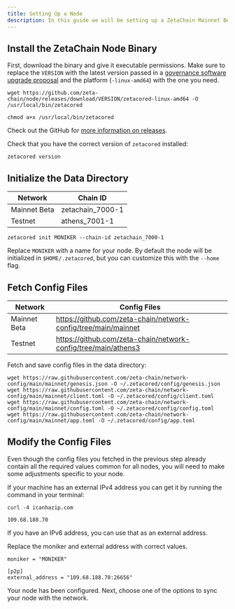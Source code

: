 ```yaml
---
title: Setting Up a Node
description: In this guide we will be setting up a ZetaChain Mainnet Beta node. For a testnet node, follow the same instructions, but replace some values (like chain ID and seed nodes) with the ones provided in corresponding tables.
---
```


## Install the ZetaChain Node Binary

First, download the binary and give it executable permissions. Make sure to
replace the `VERSION` with the latest version passed in a
[governance software upgrade proposal](/validators/proposals) and the platform
(`-linux-amd64`) with the one you need.

```
wget https://github.com/zeta-chain/node/releases/download/VERSION/zetacored-linux-amd64 -O /usr/local/bin/zetacored

chmod a+x /usr/local/bin/zetacored
```

Check out the GitHub for
[more information on releases](https://github.com/zeta-chain/node/releases).

Check that you have the correct version of `zetacored` installed:

```
zetacored version
```

## Initialize the Data Directory

| Network      | Chain ID         |
| ------------ | ---------------- |
| Mainnet Beta | zetachain_7000-1 |
| Testnet      | athens_7001-1    |

```
zetacored init MONIKER --chain-id zetachain_7000-1
```

Replace `MONIKER` with a name for your node. By default the node will be
initialized in `$HOME/.zetacored`, but you can customize this with the `--home`
flag.

## Fetch Config Files

| Network      | Config Files                                                   |
| ------------ | -------------------------------------------------------------- |
| Mainnet Beta | https://github.com/zeta-chain/network-config/tree/main/mainnet |
| Testnet      | https://github.com/zeta-chain/network-config/tree/main/athens3 |

Fetch and save config files in the data directory:

```
wget https://raw.githubusercontent.com/zeta-chain/network-config/main/mainnet/genesis.json -O ~/.zetacored/config/genesis.json
wget https://raw.githubusercontent.com/zeta-chain/network-config/main/mainnet/client.toml -O ~/.zetacored/config/client.toml
wget https://raw.githubusercontent.com/zeta-chain/network-config/main/mainnet/config.toml -O ~/.zetacored/config/config.toml
wget https://raw.githubusercontent.com/zeta-chain/network-config/main/mainnet/app.toml -O ~/.zetacored/config/app.toml
```

## Modify the Config Files

Even though the config files you fetched in the previous step already contain
all the required values common for all nodes, you will need to make some
adjustments specific to your node.

If your machine has an external IPv4 address you can get it by running the
command in your terminal:

```
curl -4 icanhazip.com

109.68.188.70
```

If you have an IPv6 address, you can use that as an external address.

Replace the moniker and external address with correct values.

```text filename="~/.zetacored/config/config.toml"
moniker = "MONIKER"

[p2p]
external_address = "109.68.188.70:26656"
```

Your node has been configured. Next, choose one of the options to sync your node
with the network.
